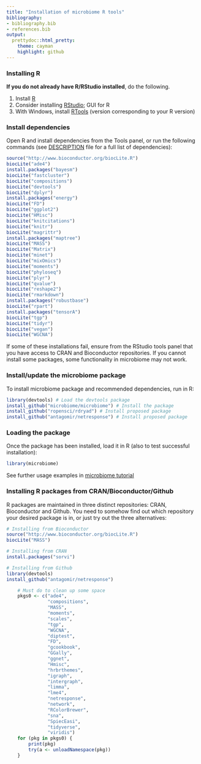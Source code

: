 ```yaml
---
title: "Installation of microbiome R tools"
bibliography: 
- bibliography.bib
- references.bib
output: 
  prettydoc::html_pretty:
    theme: cayman
    highlight: github
---
```

<!--
  %\VignetteEngine{knitr::rmarkdown}
  %\VignetteIndexEntry{microbiome tutorial - Installation}
  %\usepackage[utf8]{inputenc}
  %\VignetteEncoding{UTF-8}  
-->


### Installing R

**If you do not already have R/RStudio installed**, do the
following. 

  1. Install [R](http://www.r-project.org/) 
  1. Consider installing [RStudio](http://rstudio.org); GUI for R
  1. With Windows, install [RTools](http://cran.r-project.org/bin/windows/Rtools/) (version corresponding to your R version)


### Install dependencies

Open R and install dependencies from the Tools panel, or run the
following commands (see [DESCRIPTION](https://github.com/microbiome/microbiome/blob/master/DESCRIPTION) file for a full list of dependencies):

```r
source("http://www.bioconductor.org/biocLite.R")
biocLite("ade4")
install.packages("bayesm")
biocLite("fastcluster")
biocLite("compositions")
biocLite("devtools")
biocLite("dplyr")
install.packages("energy")
biocLite("FD")
biocLite("ggplot2")
biocLite("HMisc")
biocLite("knitcitations")
biocLite("knitr")
biocLite("magrittr")
install.packages("maptree")
biocLite("MASS")
biocLite("Matrix")
biocLite("minet")
biocLite("mixOmics")
biocLite("moments")
biocLite("phyloseq")
biocLite("plyr")
biocLite("qvalue")
biocLite("reshape2")
biocLite("rmarkdown")
install.packages("robustbase")
biocLite("rpart")
install.packages("tensorA")
biocLite("tgp")
biocLite("tidyr")
biocLite("vegan")
biocLite("WGCNA")
```

If some of these installations fail, ensure from the RStudio tools
panel that you have access to CRAN and Bioconductor repositories. If
you cannot install some packages, some functionality in microbiome may
not work.


### Install/update the microbiome package

To install microbiome package and recommended dependencies, run in R:

```r
library(devtools) # Load the devtools package
install_github("microbiome/microbiome") # Install the package
install_github("ropensci/rdryad") # Install proposed package
install_github("antagomir/netresponse") # Install proposed package
```

### Loading the package

Once the package has been installed, load it in R (also to test successful installation):

```r
library(microbiome)  
```

See further usage examples in [microbiome tutorial](https://github.com/microbiome/microbiome/blob/master/index./index.html)



### Installing R packages from CRAN/Bioconductor/Github

R packages are maintained in three distinct repositories: CRAN, Bioconductor and Github. You need to somehow find out which repository your desired package is in, or just try out the three alternatives:

```r
# Installing from Bioconductor
source("http://www.bioconductor.org/biocLite.R")
biocLite("MASS")

# Installing from CRAN
install.packages("sorvi")

# Installing from Github
library(devtools)
install_github("antagomir/netresponse")
```


```r
    # Must do to clean up some space
    pkgs0 <- c("ade4",
      	       "compositions",
    	       "MASS",
    	       "moments",
    	       "scales",
    	       "tgp",
    	       "WGCNA",
    	       "diptest",
    	       "FD",
    	       "gcookbook",
    	       "GGally",
    	       "ggnet",
    	       "Hmisc",
    	       "hrbrthemes",
    	       "igraph",
    	       "intergraph",
    	       "limma",
    	       "lme4",
    	       "netresponse",
    	       "network",
    	       "RColorBrewer",
    	       "sna",
    	       "SpiecEasi",
    	       "tidyverse",
    	       "viridis")
    for (pkg in pkgs0) {
        print(pkg)
        try(a <- unloadNamespace(pkg))
    }
```


